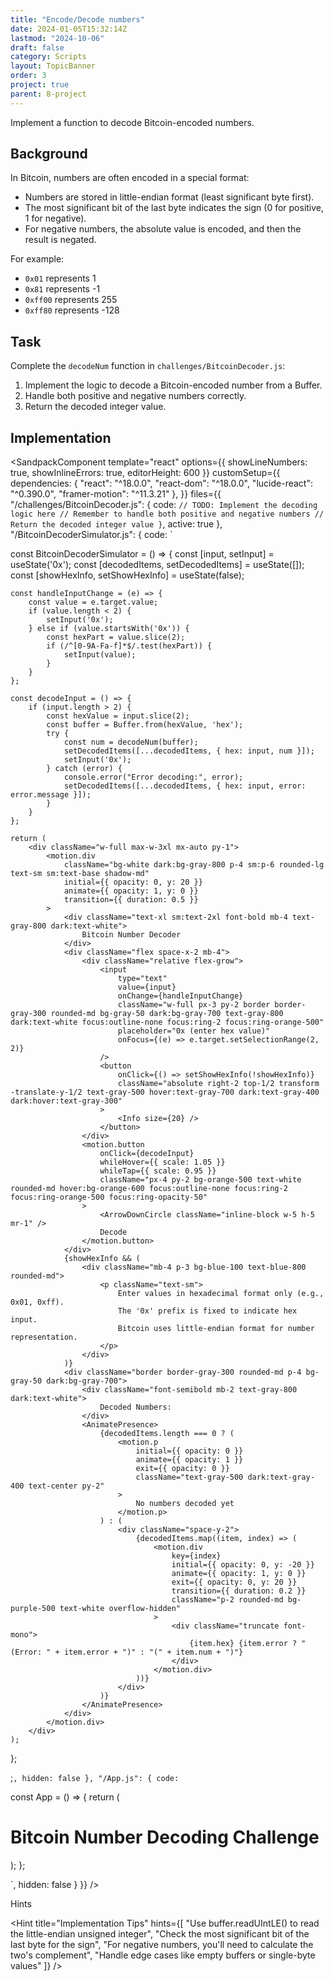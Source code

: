 ```yaml
---
title: "Encode/Decode numbers"
date: 2024-01-05T15:32:14Z
lastmod: "2024-10-06"
draft: false
category: Scripts
layout: TopicBanner
order: 3
project: true
parent: 8-project
---
```


Implement a function to decode Bitcoin-encoded numbers.

## Background

In Bitcoin, numbers are often encoded in a special format:

-   Numbers are stored in little-endian format (least significant byte first).
-   The most significant bit of the last byte indicates the sign (0 for positive, 1 for negative).
-   For negative numbers, the absolute value is encoded, and then the result is negated.

For example:

-   `0x01` represents 1
-   `0x81` represents -1
-   `0xff00` represents 255
-   `0xff80` represents -128

## Task

Complete the `decodeNum` function in `challenges/BitcoinDecoder.js`:

1. Implement the logic to decode a Bitcoin-encoded number from a Buffer.
2. Handle both positive and negative numbers correctly.
3. Return the decoded integer value.

## Implementation

<SandpackComponent
  template="react"
  options={{
    showLineNumbers: true,
    showInlineErrors: true,
    editorHeight: 600
  }}
  customSetup={{
    dependencies: {
      "react": "^18.0.0",
      "react-dom": "^18.0.0",
      "lucide-react": "^0.390.0",
      "framer-motion": "^11.3.21"
    },
  }}
  files={{
    "/challenges/BitcoinDecoder.js": {
      code: `
    // TODO: Implement the decoding logic here
    // Remember to handle both positive and negative numbers
    // Return the decoded integer value
}
`,
      active: true
    },
    "/BitcoinDecoderSimulator.js": {
      code: `

const BitcoinDecoderSimulator = () => {
const [input, setInput] = useState('0x');
const [decodedItems, setDecodedItems] = useState([]);
const [showHexInfo, setShowHexInfo] = useState(false);

    const handleInputChange = (e) => {
        const value = e.target.value;
        if (value.length < 2) {
            setInput('0x');
        } else if (value.startsWith('0x')) {
            const hexPart = value.slice(2);
            if (/^[0-9A-Fa-f]*$/.test(hexPart)) {
                setInput(value);
            }
        }
    };

    const decodeInput = () => {
        if (input.length > 2) {
            const hexValue = input.slice(2);
            const buffer = Buffer.from(hexValue, 'hex');
            try {
                const num = decodeNum(buffer);
                setDecodedItems([...decodedItems, { hex: input, num }]);
                setInput('0x');
            } catch (error) {
                console.error("Error decoding:", error);
                setDecodedItems([...decodedItems, { hex: input, error: error.message }]);
            }
        }
    };

    return (
        <div className="w-full max-w-3xl mx-auto py-1">
            <motion.div
                className="bg-white dark:bg-gray-800 p-4 sm:p-6 rounded-lg text-sm sm:text-base shadow-md"
                initial={{ opacity: 0, y: 20 }}
                animate={{ opacity: 1, y: 0 }}
                transition={{ duration: 0.5 }}
            >
                <div className="text-xl sm:text-2xl font-bold mb-4 text-gray-800 dark:text-white">
                    Bitcoin Number Decoder
                </div>
                <div className="flex space-x-2 mb-4">
                    <div className="relative flex-grow">
                        <input
                            type="text"
                            value={input}
                            onChange={handleInputChange}
                            className="w-full px-3 py-2 border border-gray-300 rounded-md bg-gray-50 dark:bg-gray-700 text-gray-800 dark:text-white focus:outline-none focus:ring-2 focus:ring-orange-500"
                            placeholder="0x (enter hex value)"
                            onFocus={(e) => e.target.setSelectionRange(2, 2)}
                        />
                        <button
                            onClick={() => setShowHexInfo(!showHexInfo)}
                            className="absolute right-2 top-1/2 transform -translate-y-1/2 text-gray-500 hover:text-gray-700 dark:text-gray-400 dark:hover:text-gray-300"
                        >
                            <Info size={20} />
                        </button>
                    </div>
                    <motion.button
                        onClick={decodeInput}
                        whileHover={{ scale: 1.05 }}
                        whileTap={{ scale: 0.95 }}
                        className="px-4 py-2 bg-orange-500 text-white rounded-md hover:bg-orange-600 focus:outline-none focus:ring-2 focus:ring-orange-500 focus:ring-opacity-50"
                    >
                        <ArrowDownCircle className="inline-block w-5 h-5 mr-1" />
                        Decode
                    </motion.button>
                </div>
                {showHexInfo && (
                    <div className="mb-4 p-3 bg-blue-100 text-blue-800 rounded-md">
                        <p className="text-sm">
                            Enter values in hexadecimal format only (e.g., 0x01, 0xff).
                            The '0x' prefix is fixed to indicate hex input.
                            Bitcoin uses little-endian format for number representation.
                        </p>
                    </div>
                )}
                <div className="border border-gray-300 rounded-md p-4 bg-gray-50 dark:bg-gray-700">
                    <div className="font-semibold mb-2 text-gray-800 dark:text-white">
                        Decoded Numbers:
                    </div>
                    <AnimatePresence>
                        {decodedItems.length === 0 ? (
                            <motion.p
                                initial={{ opacity: 0 }}
                                animate={{ opacity: 1 }}
                                exit={{ opacity: 0 }}
                                className="text-gray-500 dark:text-gray-400 text-center py-2"
                            >
                                No numbers decoded yet
                            </motion.p>
                        ) : (
                            <div className="space-y-2">
                                {decodedItems.map((item, index) => (
                                    <motion.div
                                        key={index}
                                        initial={{ opacity: 0, y: -20 }}
                                        animate={{ opacity: 1, y: 0 }}
                                        exit={{ opacity: 0, y: 20 }}
                                        transition={{ duration: 0.2 }}
                                        className="p-2 rounded-md bg-purple-500 text-white overflow-hidden"
                                    >
                                        <div className="truncate font-mono">
                                            {item.hex} {item.error ? "(Error: " + item.error + ")" : "(" + item.num + ")"}
                                        </div>
                                    </motion.div>
                                ))}
                            </div>
                        )}
                    </AnimatePresence>
                </div>
            </motion.div>
        </div>
    );

};

;`,
      hidden: false
    },
    "/App.js": {
      code: `

const App = () => {
return (

<div className="p-4">
    <h1 className="text-2xl font-bold mb-4">
        Bitcoin Number Decoding Challenge
    </h1>
    <BitcoinDecoderSimulator />
</div>
); };

`,
      hidden: false
    }
  }}
/>

Hints

<Hint
    title="Implementation Tips"
    hints={[
        "Use buffer.readUIntLE() to read the little-endian unsigned integer",
        "Check the most significant bit of the last byte for the sign",
        "For negative numbers, you'll need to calculate the two's complement",
        "Handle edge cases like empty buffers or single-byte values"
    ]}
/>
